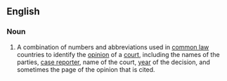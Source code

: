 ==English==
===Noun===
{{wikipedia}}
{{en-noun|sg=[[case]] [[citation]]}}
# {{law}} A combination of numbers and abbreviations used in [[common law]] countries to identify the [[opinion]] of a [[court]], including the names of the parties, [[case reporter]], name of the court, [[year]] of the decision, and sometimes the page of the opinion that is cited.